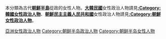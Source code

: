 本分類為古代'''[[朝鮮半島|朝鮮半島]]'''從政的女性人物。'''[[大韓民國|大韓民國]]'''女性政治人物請見'''[[:Category:韓國女性政治人物|:Category:韓國女性政治人物]]'''、'''[[朝鮮民主主義人民共和國|朝鮮民主主義人民共和國]]'''女性政治人物請見'''[[:Category:朝鮮女性政治人物|:Category:朝鮮女性政治人物]]'''。

[[Category:亞洲女性政治人物|]]
[[Category:朝鲜半岛政治人物|Category:朝鲜半岛政治人物]]
[[Category:朝鲜半岛女性人物|Category:朝鲜半岛女性人物]]
